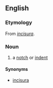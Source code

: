 ==English==

===Etymology===
From {{L.}} ''[[incisura#Latin|incisura]]''.

===Noun===
{{en-noun}}

# {{anatomy}} a [[notch]] or [[indent]]

====Synonyms====
*[[incisura]]